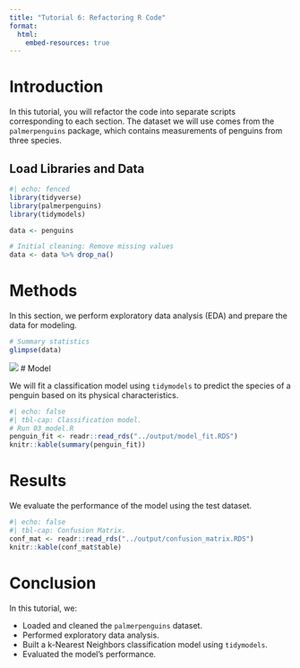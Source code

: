 ```yaml
---
title: "Tutorial 6: Refactoring R Code"
format:
  html:
    embed-resources: true
---
```


# Introduction

In this tutorial, you will refactor the code into separate scripts corresponding to each section. The dataset we will use comes from the `palmerpenguins` package, which contains measurements of penguins from three species.

## Load Libraries and Data

```r
#| echo: fenced
library(tidyverse)
library(palmerpenguins)
library(tidymodels)

data <- penguins

# Initial cleaning: Remove missing values
data <- data %>% drop_na()
```

# Methods

In this section, we perform exploratory data analysis (EDA) and prepare the data for modeling.

```r
# Summary statistics
glimpse(data)
```
![](../output/penguin.png)
# Model

We will fit a classification model using `tidymodels` to predict the species of a penguin based on its physical characteristics.

```r
#| echo: false
#| tbl-cap: Classification model.
# Run 03_model.R
penguin_fit <- readr::read_rds("../output/model_fit.RDS")
knitr::kable(summary(penguin_fit))
```

# Results

We evaluate the performance of the model using the test dataset.

```r
#| echo: false
#| tbl-cap: Confusion Matrix.
conf_mat <- readr::read_rds("../output/confusion_matrix.RDS") 
knitr::kable(conf_mat$table)
```

# Conclusion

In this tutorial, we:

- Loaded and cleaned the `palmerpenguins` dataset.
- Performed exploratory data analysis.
- Built a k-Nearest Neighbors classification model using `tidymodels`.
- Evaluated the model's performance.
